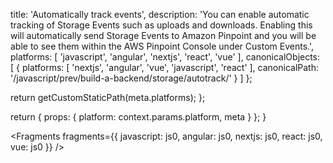 
  title: 'Automatically track events',
  description: 'You can enable automatic tracking of Storage Events such as uploads and downloads. Enabling this will automatically send Storage Events to Amazon Pinpoint and you will be able to see them within the AWS Pinpoint Console under Custom Events.',
  platforms: [
    'javascript',
    'angular',
    'nextjs',
    'react',
    'vue'
  ],
  canonicalObjects: [
    {
      platforms: [
        'nextjs',
        'angular',
        'vue',
        'javascript',
        'react'
      ],
      canonicalPath: '/javascript/prev/build-a-backend/storage/autotrack/'
    }
  ]
};

  return getCustomStaticPath(meta.platforms);
};

  return {
    props: {
      platform: context.params.platform,
      meta
    }
  };
}


<Fragments
  fragments={{
    javascript: js0,
    angular: js0,
    nextjs: js0,
    react: js0,
    vue: js0
  }}
/>
